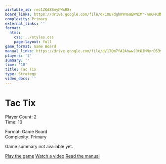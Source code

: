 ```yaml
---
airtable_id: rec1ZKd8BmyhWxR8x
board_links: https://drive.google.com/file/d/10B7dghWYM6nEWNIMr-nn6HKdMeljrMci/view?usp=drive_link
complexity: Primary
external_links: ''
format:
  html:
    css: ../styles.css
    page-layout: full
game_format: Game Board
manual_links: https://drive.google.com/file/d/1TQm7fA2AhwwJOtOJMNyrD53yHUTEwkDk/view?usp=drive_link
players: '2'
summary: ''
time: '10'
title: Tac Tix
type: Strategy
video_docs: ''
---
```


# Tac Tix

:::{.game-info-box}
:::{.game-stats}
:::{.left-stats}
Player Count: 2  
Time: 10
:::
:::{.right-stats}
Format: Game Board  
Complexity: Primary
:::
:::
:::

Game summary not available yet.

:::{.game-actions}
<a href="#" class="btn btn-play disabled-button"><i class="fa fa-gamepad"></i> Play the game</a>
<a href="#" class="btn btn-watch disabled-button"><i class="fa fa-video"></i> Watch a video</a>
<a href="https://drive.google.com/file/d/1TQm7fA2AhwwJOtOJMNyrD53yHUTEwkDk/view?usp=drive_link" class="btn btn-manual"><i class="fa"></i> Read the manual</a>
:::